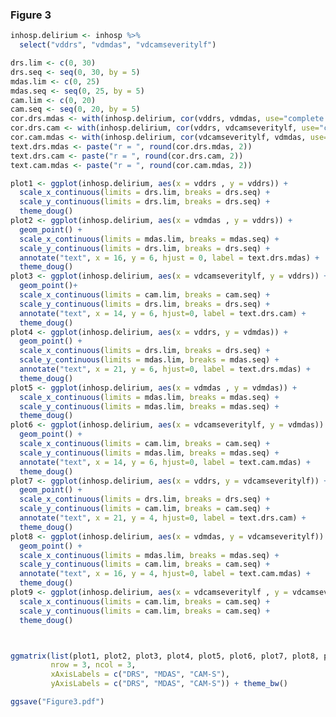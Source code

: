 





### Figure 3
```r
inhosp.delirium <- inhosp %>%
  select("vddrs", "vdmdas", "vdcamseveritylf")

drs.lim <- c(0, 30)
drs.seq <- seq(0, 30, by = 5)
mdas.lim <- c(0, 25)
mdas.seq <- seq(0, 25, by = 5)
cam.lim <- c(0, 20)
cam.seq <- seq(0, 20, by = 5)
cor.drs.mdas <- with(inhosp.delirium, cor(vddrs, vdmdas, use="complete.obs"))
cor.drs.cam <- with(inhosp.delirium, cor(vddrs, vdcamseveritylf, use="complete.obs"))
cor.cam.mdas <- with(inhosp.delirium, cor(vdcamseveritylf, vdmdas, use="complete.obs"))
text.drs.mdas <- paste("r = ", round(cor.drs.mdas, 2))
text.drs.cam <- paste("r = ", round(cor.drs.cam, 2))
text.cam.mdas <- paste("r = ", round(cor.cam.mdas, 2))

plot1 <- ggplot(inhosp.delirium, aes(x = vddrs , y = vddrs)) +
  scale_x_continuous(limits = drs.lim, breaks = drs.seq) +
  scale_y_continuous(limits = drs.lim, breaks = drs.seq) +
  theme_doug()
plot2 <- ggplot(inhosp.delirium, aes(x = vdmdas , y = vddrs)) +
  geom_point() +
  scale_x_continuous(limits = mdas.lim, breaks = mdas.seq) +
  scale_y_continuous(limits = drs.lim, breaks = drs.seq) + 
  annotate("text", x = 16, y = 6, hjust = 0, label = text.drs.mdas) +
  theme_doug()
plot3 <- ggplot(inhosp.delirium, aes(x = vdcamseveritylf, y = vddrs)) +
  geom_point()+
  scale_x_continuous(limits = cam.lim, breaks = cam.seq) +
  scale_y_continuous(limits = drs.lim, breaks = drs.seq) + 
  annotate("text", x = 14, y = 6, hjust=0, label = text.drs.cam) +
  theme_doug()
plot4 <- ggplot(inhosp.delirium, aes(x = vddrs, y = vdmdas)) +
  geom_point() +
  scale_x_continuous(limits = drs.lim, breaks = drs.seq) +
  scale_y_continuous(limits = mdas.lim, breaks = mdas.seq) + 
  annotate("text", x = 21, y = 6, hjust=0, label = text.drs.mdas) +
  theme_doug()
plot5 <- ggplot(inhosp.delirium, aes(x = vdmdas , y = vdmdas)) +
  scale_x_continuous(limits = mdas.lim, breaks = mdas.seq) +
  scale_y_continuous(limits = mdas.lim, breaks = mdas.seq) +
  theme_doug()
plot6 <- ggplot(inhosp.delirium, aes(x = vdcamseveritylf, y = vdmdas)) +
  geom_point() +
  scale_x_continuous(limits = cam.lim, breaks = cam.seq) +
  scale_y_continuous(limits = mdas.lim, breaks = mdas.seq) + 
  annotate("text", x = 14, y = 6, hjust=0, label = text.cam.mdas) +
  theme_doug()
plot7 <- ggplot(inhosp.delirium, aes(x = vddrs, y = vdcamseveritylf)) +
  geom_point() +
  scale_x_continuous(limits = drs.lim, breaks = drs.seq) +
  scale_y_continuous(limits = cam.lim, breaks = cam.seq) + 
  annotate("text", x = 21, y = 4, hjust=0, label = text.drs.cam) +
  theme_doug()
plot8 <- ggplot(inhosp.delirium, aes(x = vdmdas, y = vdcamseveritylf)) +
  geom_point() +
  scale_x_continuous(limits = mdas.lim, breaks = mdas.seq) +
  scale_y_continuous(limits = cam.lim, breaks = cam.seq) + 
  annotate("text", x = 16, y = 4, hjust=0, label = text.cam.mdas) +
  theme_doug()
plot9 <- ggplot(inhosp.delirium, aes(x = vdcamseveritylf , y = vdcamseveritylf)) +
  scale_x_continuous(limits = cam.lim, breaks = cam.seq) +
  scale_y_continuous(limits = cam.lim, breaks = cam.seq) +
  theme_doug()



ggmatrix(list(plot1, plot2, plot3, plot4, plot5, plot6, plot7, plot8, plot9), 
         nrow = 3, ncol = 3,
         xAxisLabels = c("DRS", "MDAS", "CAM-S"), 
         yAxisLabels = c("DRS", "MDAS", "CAM-S")) + theme_bw()

ggsave("Figure3.pdf")

```

